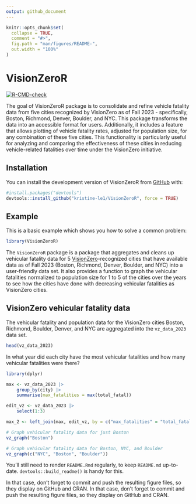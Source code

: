 ```yaml
---
output: github_document
---
```


<!-- README.md is generated from README.Rmd. Please edit that file -->

```r
knitr::opts_chunk$set(
  collapse = TRUE,
  comment = "#>",
  fig.path = "man/figures/README-",
  out.width = "100%"
)
```

# VisionZeroR

<!-- badges: start -->
[![R-CMD-check](https://github.com/kristine-le1/VisionZeroR/actions/workflows/R-CMD-check.yaml/badge.svg)](https://github.com/kristine-le1/VisionZeroR/actions/workflows/R-CMD-check.yaml)
<!-- badges: end -->

The goal of VisionZeroR package is to consolidate and refine vehicle fatality data from five cities recognized by VisionZero as of Fall 2023 - specifically, Boston, Richmond, Denver, Boulder, and NYC. This package transforms the data into an accessible format for users. Additionally, it includes a feature that allows plotting of vehicle fatality rates, adjusted for population size, for any combination of these five cities. This functionality is particularly useful for analyzing and comparing the effectiveness of these cities in reducing vehicle-related fatalities over time under the VisionZero initiative.

## Installation

You can install the development version of VisionZeroR from [GitHub](https://github.com/) with:

```r
#install.packages("devtools")
devtools::install_github("kristine-le1/VisionZeroR", force = TRUE)
```


## Example

This is a basic example which shows you how to solve a common problem:

```r
library(VisionZeroR)
```

The `VisionZeroR` package is a package that aggregates and cleans up vehicular fatality data for 5 [VisionZero](https://visionzeronetwork.org/about/what-is-vision-zero/)-recognized cities that have available data as of Fall 2023 (Boston, Richmond, Denver, Boulder, and NYC) into a user-friendly data set. It also provides a function to graph the vehicular fatalities normalized to population size for 1 to 5 of the cities over the years to see how the cities have done with decreasing vehicular fatalities as VisionZero cities.

## VisionZero vehicular fatality data

The vehicular fatality and population data for the VisionZero cities Boston, Richmond, Boulder, Denver, and NYC are aggregated into the `vz_data_2023` data set. 

```r
head(vz_data_2023)
```

In what year did each city have the most vehicular fatalities and how many vehicular fatalities were there?

```r
library(dplyr)
```

```r

max <- vz_data_2023 |> 
    group_by(city) |> 
    summarise(max_fatalities = max(total_fatal))

edit_vz <- vz_data_2023 |> 
    select(1:3)

max_2 <- left_join(max, edit_vz, by = c("max_fatalities" = "total_fatal", "city" = "city"))

```

```r

# Graph vehicular fatality data for just Boston
vz_graph("Boston")

# Graph vehicular fatality data for Boston, NYC, and Boulder
vz_graph(c("NYC", "Boston", "Boulder"))

```


You'll still need to render `README.Rmd` regularly, to keep `README.md` up-to-date. `devtools::build_readme()` is handy for this.

In that case, don't forget to commit and push the resulting figure files, so they display on GitHub and CRAN.
In that case, don't forget to commit and push the resulting figure files, so they display on GitHub and CRAN.
